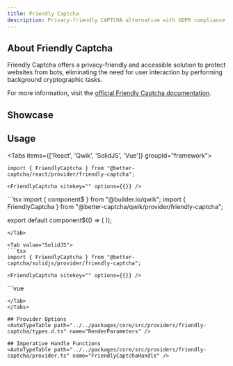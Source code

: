 ```yaml
---
title: Friendly Captcha
description: Privacy-friendly CAPTCHA alternative with GDPR compliance
---
```



## About Friendly Captcha

Friendly Captcha offers a privacy-friendly and accessible solution to protect websites from bots, eliminating the need for user interaction by performing background cryptographic tasks.

For more information, visit the [official Friendly Captcha documentation](https://developer.friendlycaptcha.com/docs/v2).

## Showcase
<FriendlyCaptchaPlayground />

## Usage

<Tabs items={['React', 'Qwik', 'SolidJS', 'Vue']} groupId="framework">
  <Tab value="React">
  ```tsx
  import { FriendlyCaptcha } from "@better-captcha/react/provider/friendly-captcha";

  <FriendlyCaptcha sitekey="" options={{}} />
  ```
  </Tab>
  
  <Tab value="Qwik">
  ```tsx
  import { component$ } from "@builder.io/qwik";
  import { FriendlyCaptcha } from "@better-captcha/qwik/provider/friendly-captcha";

  export default component$(() => (
    <FriendlyCaptcha sitekey="FCMTL-000000000000000000000" options={{}} />
  ));
  ```
  </Tab>
  
  <Tab value="SolidJS">
  ```tsx
  import { FriendlyCaptcha } from "@better-captcha/solidjs/provider/friendly-captcha";

  <FriendlyCaptcha sitekey="" options={{}} />
  ```
  </Tab>

  <Tab value="Vue">
  ```vue
  <template>
    <FriendlyCaptcha
      sitekey="FCMTL-000000000000000000000"
      :options="{ puzzleTimeout: 300 }"
    />
  </template>

  <script setup lang="ts">
  import { FriendlyCaptcha } from "@better-captcha/vue/provider/friendly-captcha";
  </script>
  ```
  </Tab>
</Tabs>

## Provider Options
<AutoTypeTable path="../../packages/core/src/providers/friendly-captcha/types.d.ts" name="RenderParameters" />

## Imperative Handle Functions
<AutoTypeTable path="../../packages/core/src/providers/friendly-captcha/provider.ts" name="FriendlyCaptchaHandle" />
